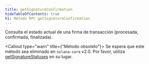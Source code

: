 ```yaml
---
title: getSignatureConfirmation
hideTableOfContents: true
h1: Método RPC getSignatureConfirmation
---
```


Consulta el estado actual de una firma de transacción (procesada, confirmada,
finalizada).

<Callout type="warn" title={"Método obsoleto"}>
  Se espera que este método sea eliminado en `solana-core` v2.0. Por favor,
  utiliza [getSignatureStatuses](/docs/rpc/http/getsignaturestatuses) en su
  lugar.
</Callout>
